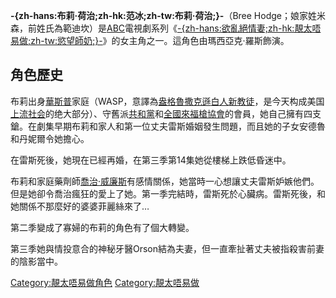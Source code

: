 {{Link style|time=2015-12-11T10:37:42+00:00}}
{{noteTA
|T=zh-hans:布莉·荷治;zh-hk:范冰;zh-tw:布莉·荷治;
}}

{{Infobox character | name = -{zh-hans:布莉·范迪坎·荷治;zh-hk:范冰;zh-tw:布莉·范迪坎·荷治;}-
| image = [[File:marciac.jpg|250px]]
| caption = 瑪西亞克·羅斯 飾 -{zh-hans:布莉·范迪坎·荷治;zh-hk:范冰;zh-tw:布莉·范迪坎·荷治;}-
| real_name = -{zh-hans:布莉·范迪坎·荷治;zh-hk:范冰;zh-tw:布莉·范迪坎·荷治;}- |
| portrayer = 瑪西亞克·羅斯
| creator = 馬克·徹瑞
| species = 
| gender = 女性
| first = 師奶殺手（第一季：第一集）
| last = 
| last_cause = 
| age = 44
| martial Status = [[已婚|已婚]]
| occupation = [[家庭主婦|家庭主婦]]
| title =
| alias = 布莉·米森（本名）<br />布莉·范迪坎（第二個名）
|status=[[已婚|已婚]]
| family = 亨利·米森（父親） <br /> 依麗諾·米森（繼母） <br /> 菲麗絲·范迪坎（前婆婆）<br />歌莉亞·荷治（婆婆）
| spouse = [[亞申·荷治|亞申·荷治]] <br /> [[雷斯·范迪坎|雷斯·范迪坎]]（已故）<br />喬治·威廉斯（前未婚夫）（已故）<br />Ty Grant（前未婚夫）<br />彼特·麥米蘭（前男友）
| children = [[安德魯·范迪坎|安德魯·范迪坎]]（兒子） <br /> [[丹妮爾·范迪坎|丹妮爾·范迪坎]]（女兒）
| relatives = [[:en:List_of_Desperate_Housewives_characters#The_Van_De_Kamp_family|Aunt Fern]]
| footnotes = 
}}
'''-{zh-hans:布莉·荷治;zh-hk:范冰;zh-tw:布莉·荷治;}-'''（Bree Hodge；娘家姓米森，前姓氏為範迪坎）是[[美國廣播公司|ABC]]電視劇系列《[[欲亂絕情妻|-{zh-hans:欲亂絕情妻;zh-hk:靚太唔易做;zh-tw:慾望師奶;}-]]》的女主角之一。這角色由瑪西亞克·羅斯飾演。

== 角色歷史 ==
{{cquote2|''…所有住在紫藤裡的人都認為布莉是個完美的妻子和母親，除了她的家人。''|personquoted='''瑪麗愛麗絲·楊格'''}}

布莉出身[[華斯普|華斯普]]家庭（WASP，意譯為[[盎格魯撒克遜|盎格魯撒克遜]][[白人|白人]][[新教徒|新教徒]]，是今天构成美国[[上流社会|上流社会]]的绝大部分）、守舊派[[共和黨_(美國)|共和黨]]和[[美國來福槍協會|全國來福槍協會]]的會員，她自己擁有四支鎗。在劇集早期布莉和家人和第一位丈夫雷斯婚姻發生問題，而且她的子女安德魯和丹妮爾令她擔心。

在雷斯死後，她現在已經再婚，在第三季第14集她從樓梯上跌低昏迷中。

布莉和家庭藥劑師[[喬治·威廉斯|喬治·威廉斯]]有感情關係，她當時一心想讓丈夫雷斯妒嫉他們。但是她卻令喬治瘋狂的愛上了她。第一季完結時，雷斯死於心臟病。雷斯死後，和她關係不那麼好的婆婆菲麗絲來了…

第二季變成了寡婦的布莉的角色有了個大轉變。

第三季她與情投意合的神秘牙醫Orson結為夫妻，但一直牽扯著丈夫被指殺害前妻的陰影當中。



[[Category:靚太唔易做角色|Category:靚太唔易做角色]]
{{靚太唔易做}}
[[Category:靚太唔易做|Category:靚太唔易做]]